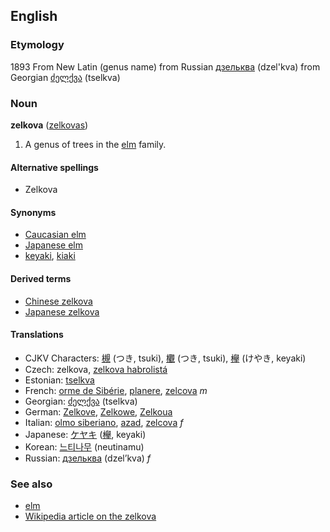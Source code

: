==English==
===Etymology===
1893 From New Latin (genus name) from Russian [[дзельква]] (dzel'kva) from Georgian [[ძელქვა]] (tselkva)

===Noun===
'''zelkova''' ([[zelkovas]])

# A genus of trees in the [[elm]] family.

====Alternative spellings====
*Zelkova

====Synonyms====
*[[Caucasian elm]]
*[[Japanese elm]]<!-- seems to also refer to Ulmus japonica -->
*[[keyaki]], [[kiaki]]

====Derived terms====
*[[Chinese zelkova]]
*[[Japanese zelkova]]

====Translations====
*CJKV Characters: [[槻]] (つき, tsuki), [[欟]] (つき, tsuki), [[欅]] (けやき, keyaki)
*Czech: zelkova, [[zelkova habrolistá]]
*Estonian: [[tselkva]]
*French: [[orme de Sibérie]], [[planere]], [[zelcova]] ''m''
*Georgian: [[ძელქვა]] (tselkva)
*German: [[Zelkove]], [[Zelkowe]], [[Zelkoua]]
*Italian: [[olmo siberiano]], [[azad]], [[zelcova]] ''f''
*Japanese: [[ケヤキ]] ([[欅]], keyaki)
*Korean: [[느티나무]] (neutinamu)
*Russian: [[дзельква]] (dzel’kva) ''f''

===See also===
*[[elm]]
*[[w:Zelkova|Wikipedia article on the zelkova]]